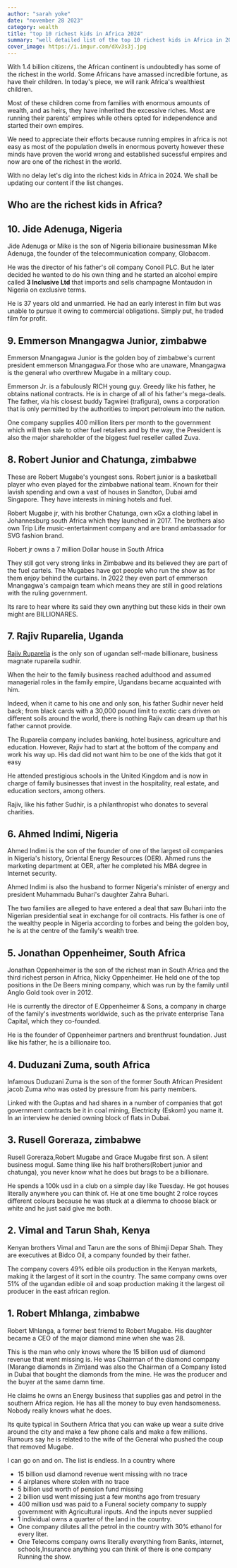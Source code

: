 ```yaml
---
author: "sarah yoke"
date: "november 28 2023"
category: wealth
title: "top 10 richest kids in Africa 2024"
summary: "well detailed list of the top 10 richest kids in Africa in 2024"
cover_image: https://i.imgur.com/dXv3s3j.jpg
---
```


With 1.4 billion citizens, the African continent is undoubtedly has some of the richest in the world. Some Africans have amassed incredible fortune, as have their children. In today's piece, we will rank Africa's wealthiest children.

Most of these children come from families with enormous amounts of wealth, and as heirs, they have inherited the excessive riches. Most are running their parents' empires while others opted for independence and started their own empires.

We need to appreciate their efforts because running empires in africa is not easy as most of the population dwells in enormous poverty however these minds have proven the world wrong and established sucessful empires and now are one of the richest in the world.

With no delay let's dig into the richest kids in Africa in 2024. We shall be updating our content if the list changes.

## Who are the richest kids in Africa?

## 10. Jide Adenuga, Nigeria

Jide Adenuga or Mike is the son of Nigeria billionaire businessman Mike Adenuga, the founder of the telecommunication company, Globacom.

He was the director of his father's oil company Conoil PLC. But he later decided he wanted to do his own thing and he started an alcohol empire called **3 Inclusive Ltd** that imports and sells champagne Montaudon in Nigeria on exclusive terms.

He is 37 years old and unmarried. He had an early interest in film but was unable to pursue it owing to commercial obligations. Simply put, he traded film for profit.

## 9. Emmerson Mnangagwa Junior, zimbabwe

Emmerson Mnangagwa Junior is the golden boy of zimbabwe's current president emmerson Mnangagwa.For those who are unaware, Mnangagwa is the general who overthrew Mugabe in a military coup.

Emmerson Jr. is a fabulously RICH young guy. Greedy like his father, he obtains national contracts. He is in charge of all of his father's mega-deals. The father, via his closest buddy Tagwirei (trafigura), owns a corporation that is only permitted by the authorities to import petroleum into the nation.

One company supplies 400 million liters per month to the government which will then sale to other fuel retailers and by the way, the President is also the major shareholder of the biggest fuel reseller called Zuva.

## 8. Robert Junior and Chatunga, zimbabwe

These are Robert Mugabe's youngest sons. Robert junior is a basketball player who even played for the zimbabwe national team. Known for their lavish spending and own a vast of houses in Sandton, Dubai amd Singapore. They have interests in mining hotels and fuel.

Robert Mugabe jr, with his brother Chatunga, own xGx a clothing label in Johannesburg south Africa which they launched in 2017. The brothers also own Trip Life music-entertainment company and are brand ambassador for SVG fashion brand.

Robert jr owns a 7 million Dollar house in South Africa

They still got very strong links in Zimbabwe and its believed they are part of the fuel cartels. The Mugabes have got people who run the show as for them enjoy behind the curtains. In 2022 they even part of emmerson Mnangagwa's campaign team which means they are still in good relations with the ruling government.

Its rare to hear where its said they own anything but these kids in their own might are BILLIONARES.

## 7. Rajiv Ruparelia, Uganda

[Rajiv Ruparelia](https://www.luosugar.com/richest-kids-in-uganda) is the only son of ugandan self-made billionare, business magnate rupareila sudhir.

When the heir to the family business reached adulthood and assumed managerial roles in the family empire, Ugandans became acquainted with him.

Indeed, when it came to his one and only son, his father Sudhir never held back; from black cards with a 30,000 pound limit to exotic cars driven on different soils around the world, there is nothing Rajiv can dream up that his father cannot provide.

The Ruparelia company includes banking, hotel business, agriculture and education. However, Rajiv had to start at the bottom of the company and work his way up. His dad did not want him to be one of the kids that got it easy

He attended prestigious schools in the United Kingdom and is now in charge of family businesses that invest in the hospitality, real estate, and education sectors, among others.

Rajiv, like his father Sudhir, is a philanthropist who donates to several charities.

## 6. Ahmed Indimi, Nigeria

Ahmed Indimi is the son of the founder of one of the largest oil companies in Nigeria's history, Oriental Energy Resources (OER). Ahmed runs the marketing department at OER, after he completed his MBA degree in Internet security.

Ahmed Indimi is also the husband to former Nigeria's minister of energy and president Muhammadu Buhari's daughter Zahra Buhari.

The two families are alleged to have entered a deal that saw Buhari into the Nigerian presidential seat in exchange for oil contracts. His father is one of the wealthy people in Nigeria according to forbes and being the golden boy, he is at the centre of the family's wealth tree.

## 5. Jonathan Oppenheimer, South Africa

Jonathan Oppenheimer is the son of the richest man in South Africa and the third richest person in Africa, Nicky Oppenheimer. He held one of the top positions in the De Beers mining company, which was run by the family until Anglo Gold took over in 2012.

He is currently the director of E.Oppenheimer & Sons, a company in charge of the family's investments worldwide, such as the private enterprise Tana Capital, which they co-founded.

He is the founder of Oppenheimer partners and brenthrust foundation. Just like his father, he is a billionaire too.

## 4. Duduzani Zuma, south Africa

Infamous Duduzani Zuma is the son of the former South African President jacob Zuma who was osted by pressure from his party members.

Linked with the Guptas and had shares in a number of companies that got government contracts be it in coal mining, Electricity (Eskom) you name it. In an interview he denied owning block of flats in Dubai.

## 3. Rusell Goreraza, zimbabwe

Rusell Goreraza,Robert Mugabe and Grace Mugabe first son. A silent business mogul. Same thing like his half brothers(Robert junior and chatunga), you never know what he does but brags to be a billionare.

He spends a 100k usd in a club on a simple day like Tuesday. He got houses literally anywhere you can think of. He at one time bought 2 rolce royces different colours because he was stuck at a dilemma to choose black or white and he just said give me both.

## 2. Vimal and Tarun Shah, Kenya

Kenyan brothers Vimal and Tarun are the sons of Bhimji Depar Shah. They are executives at Bidco Oil, a company founded by their father.

The company covers 49% edible oils production in the Kenyan markets, making it the largest of it sort in the country. The same company owns over 51% of the ugandan edible oil and soap production making it the largest oil producer in the east african region.

## 1. Robert Mhlanga, zimbabwe

Robert Mhlanga, a former best friemd to Robert Mugabe. His daughter became a CEO of the major diamond mine when she was 28.

This is the man who only knows where the 15 billion usd of diamond revenue that went missing is. He was Chairman of the diamond company (Marange diamonds in Zim)and was also the Chairman of a Company listed in Dubai that bought the diamonds from the mine. He was the producer and the buyer at the same damn time.

He claims he owns an Energy business that supplies gas and petrol in the southern Africa region. He has all the money to buy even handsomeness. Nobody really knows what he does.

Its quite typical in Southern Africa that you can wake up wear a suite drive around the city and make a few phone calls and make a few millions. Rumours say he is related to the wife of the General who pushed the coup that removed Mugabe.

I can go on and on. The list is endless. In a country where

- 15 billion usd diamond revenue went missing with no trace
- 4 airplanes where stolen with no trace
- 5 billion usd worth of pension fund missing
- 2 billion usd went missing just a few months ago from tresuary
- 400 million usd was paid to a Funeral society company to supply government with Agricultural inputs. And the inputs never supplied
- 1 individual owns a quarter of the land in the country.
- One company dilutes all the petrol in the country with 30% ethanol for every liter.
- One Telecoms company owns literally everything from Banks, internet, schools,Insurance anything you can think of there is one company Running the show.

